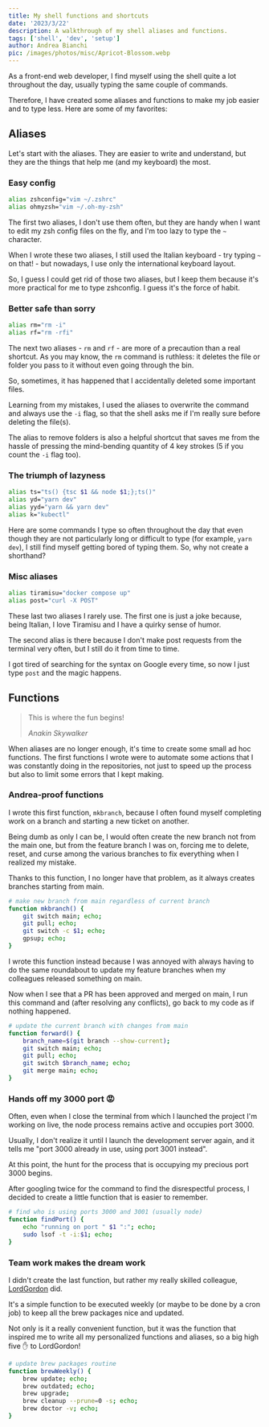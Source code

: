 ```yaml
---
title: My shell functions and shortcuts
date: '2023/3/22'
description: A walkthrough of my shell aliases and functions.
tags: ['shell', 'dev', 'setup']
author: Andrea Bianchi
pic: /images/photos/misc/Apricot-Blossom.webp
---
```


As a front-end web developer, I find myself using the shell quite a lot throughout the day, usually typing the same couple of commands.

Therefore, I have created some aliases and functions to make my job easier and to type less. Here are some of my favorites:

## Aliases

Let's start with the aliases. They are easier to write and understand, but they are the things that help me (and my keyboard) the most.

### Easy config

```sh
alias zshconfig="vim ~/.zshrc"
alias ohmyzsh="vim ~/.oh-my-zsh"
```

The first two aliases, I don't use them often, but they are handy when I want to edit my zsh config files on the fly, and I'm too lazy to type the `~` character.

When I wrote these two aliases, I still used the Italian keyboard - try typing `~` on that! - but nowadays, I use only the international keyboard layout.

So, I guess I could get rid of those two aliases, but I keep them because it's more practical for me to type zshconfig. I guess it's the force of habit.

### Better safe than sorry

```sh
alias rm="rm -i"
alias rf="rm -rfi"
```

The next two aliases - `rm` and `rf` - are more of a precaution than a real shortcut. As you may know, the `rm` command is ruthless: it deletes the file or folder you pass to it without even going through the bin.

So, sometimes, it has happened that I accidentally deleted some important files.

Learning from my mistakes, I used the aliases to overwrite the command and always use the `-i` flag, so that the shell asks me if I'm really sure before deleting the file(s).

The alias to remove folders is also a helpful shortcut that saves me from the hassle of pressing the mind-bending quantity of 4 key strokes (5 if you count the `-i` flag too).

### The triumph of lazyness

```sh
alias ts="ts() {tsc $1 && node $1;};ts()"
alias yd="yarn dev"
alias yyd="yarn && yarn dev"
alias k="kubectl"
```

Here are some commands I type so often throughout the day that even though they are not particularly long or difficult to type (for example, `yarn dev`), I still find myself getting bored of typing them. So, why not create a shorthand?

### Misc aliases

```sh
alias tiramisu="docker compose up"
alias post="curl -X POST"
```

These last two aliases I rarely use. The first one is just a joke because, being Italian, I love Tiramisu and I have a quirky sense of humor.

The second alias is there because I don't make post requests from the terminal very often, but I still do it from time to time.

I got tired of searching for the syntax on Google every time, so now I just type `post` and the magic happens.

## Functions

> This is where the fun begins!
>
> _Anakin Skywalker_

When aliases are no longer enough, it's time to create some small ad hoc functions. The first functions I wrote were to automate some actions that I was constantly doing in the repositories, not just to speed up the process but also to limit some errors that I kept making.

### Andrea-proof functions

I wrote this first function, `mkbranch`, because I often found myself completing work on a branch and starting a new ticket on another.

Being dumb as only I can be, I would often create the new branch not from the main one, but from the feature branch I was on, forcing me to delete, reset, and curse among the various branches to fix everything when I realized my mistake.

Thanks to this function, I no longer have that problem, as it always creates branches starting from main.

```sh
# make new branch from main regardless of current branch
function mkbranch() {
    git switch main; echo;
    git pull; echo;
    git switch -c $1; echo;
    gpsup; echo;
}
```

I wrote this function instead because I was annoyed with always having to do the same roundabout to update my feature branches when my colleagues released something on main.

Now when I see that a PR has been approved and merged on main, I run this command and (after resolving any conflicts), go back to my code as if nothing happened.

```sh
# update the current branch with changes from main
function forward() {
    branch_name=$(git branch --show-current);
    git switch main; echo;
    git pull; echo;
    git switch $branch_name; echo;
    git merge main; echo;
}
```

### Hands off my 3000 port :rage:

Often, even when I close the terminal from which I launched the project I'm working on live, the node process remains active and occupies port 3000.

Usually, I don't realize it until I launch the development server again, and it tells me "port 3000 already in use, using port 3001 instead".

At this point, the hunt for the process that is occupying my precious port 3000 begins.

After googling twice for the command to find the disrespectful process, I decided to create a little function that is easier to remember.

```sh
# find who is using ports 3000 and 3001 (usually node)
function findPort() {
    echo "running on port " $1 ":"; echo;
    sudo lsof -t -i:$1; echo;
}
```

### Team work makes the dream work

I didn't create the last function, but rather my really skilled colleague, [LordGordon](https://github.com/lordgordon) did.

It's a simple function to be executed weekly (or maybe to be done by a cron job) to keep all the brew packages nice and updated.

Not only is it a really convenient function, but it was the function that inspired me to write all my personalized functions and aliases, so a big high five :hand: to LordGordon!

```sh
# update brew packages routine
function brewWeekly() {
    brew update; echo;
    brew outdated; echo;
    brew upgrade;
    brew cleanup --prune=0 -s; echo;
    brew doctor -v; echo;
}
```
